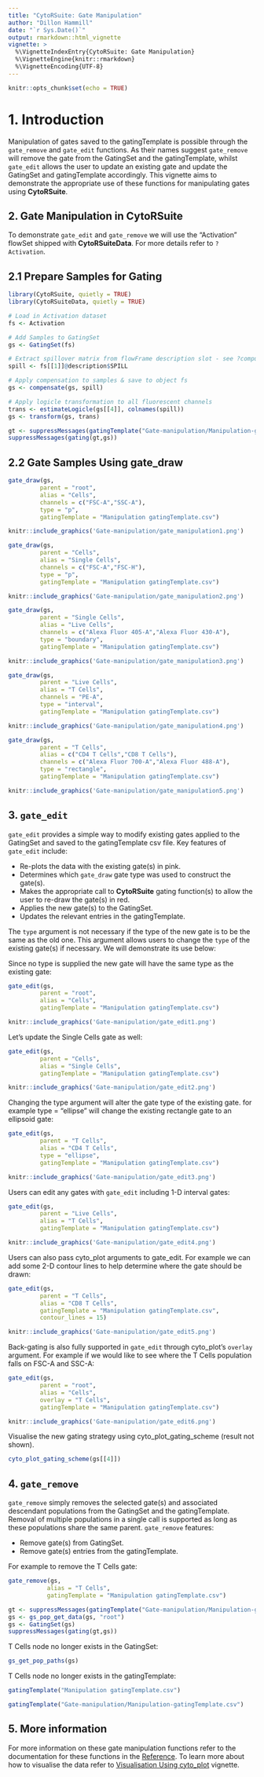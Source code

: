 ```yaml
---
title: "CytoRSuite: Gate Manipulation"
author: "Dillon Hammill"
date: "`r Sys.Date()`"
output: rmarkdown::html_vignette
vignette: >
  %\VignetteIndexEntry{CytoRSuite: Gate Manipulation}
  %\VignetteEngine{knitr::rmarkdown}
  %\VignetteEncoding{UTF-8}
---
```


```r
knitr::opts_chunk$set(echo = TRUE)
```

# 1. Introduction

Manipulation of gates saved to the gatingTemplate is possible through the `gate_remove` and `gate_edit` functions. As their names suggest `gate_remove` will remove the gate from the GatingSet and the gatingTemplate, whilst `gate_edit` allows the user to update an existing gate and update the GatingSet and gatingTemplate accordingly. This vignette aims to demonstrate the appropriate use of these functions for manipulating gates using **CytoRSuite**.

## 2. Gate Manipulation in CytoRSuite

To demonstrate `gate_edit` and `gate_remove` we will use the "Activation" flowSet shipped with **CytoRSuiteData**. For more details refer to `?Activation`.

## 2.1 Prepare Samples for Gating
```r
library(CytoRSuite, quietly = TRUE)
library(CytoRSuiteData, quietly = TRUE)

# Load in Activation dataset
fs <- Activation

# Add Samples to GatingSet
gs <- GatingSet(fs)

# Extract spillover matrix from flowFrame description slot - see ?computeSpillover ?editSpillover
spill <- fs[[1]]@description$SPILL

# Apply compensation to samples & save to object fs
gs <- compensate(gs, spill)

# Apply logicle transformation to all fluorescent channels
trans <- estimateLogicle(gs[[4]], colnames(spill))
gs <- transform(gs, trans)
```

```r
gt <- suppressMessages(gatingTemplate("Gate-manipulation/Manipulation-gatingTemplate-Full.csv"))
suppressMessages(gating(gt,gs))
```

## 2.2 Gate Samples Using gate_draw
```r
gate_draw(gs,
         parent = "root",
         alias = "Cells",
         channels = c("FSC-A","SSC-A"),
         type = "p",
         gatingTemplate = "Manipulation gatingTemplate.csv")
```

```r
knitr::include_graphics('Gate-manipulation/gate_manipulation1.png')
```

```r
gate_draw(gs,
         parent = "Cells",
         alias = "Single Cells",
         channels = c("FSC-A","FSC-H"),
         type = "p",
         gatingTemplate = "Manipulation gatingTemplate.csv")
```

```r
knitr::include_graphics('Gate-manipulation/gate_manipulation2.png')
```

```r
gate_draw(gs,
         parent = "Single Cells",
         alias = "Live Cells",
         channels = c("Alexa Fluor 405-A","Alexa Fluor 430-A"),
         type = "boundary",
         gatingTemplate = "Manipulation gatingTemplate.csv")
```

```r
knitr::include_graphics('Gate-manipulation/gate_manipulation3.png')
```

```r
gate_draw(gs,
         parent = "Live Cells",
         alias = "T Cells",
         channels = "PE-A",
         type = "interval",
         gatingTemplate = "Manipulation gatingTemplate.csv")
```

```r
knitr::include_graphics('Gate-manipulation/gate_manipulation4.png')
```

```r
gate_draw(gs,
         parent = "T Cells",
         alias = c("CD4 T Cells","CD8 T Cells"),
         channels = c("Alexa Fluor 700-A","Alexa Fluor 488-A"),
         type = "rectangle",
         gatingTemplate = "Manipulation gatingTemplate.csv")
```

```r
knitr::include_graphics('Gate-manipulation/gate_manipulation5.png')
```

## 3. `gate_edit`

`gate_edit` provides a simple way to modify existing gates applied to the GatingSet and saved to the gatingTemplate csv file. Key features of `gate_edit` include:

* Re-plots the data with the existing gate(s) in pink.
* Determines which `gate_draw` gate type was used to construct the gate(s).
* Makes the appropriate call to **CytoRSuite** gating function(s) to allow the user to re-draw the gate(s) in red.
* Applies the new gate(s) to the GatingSet.
* Updates the relevant entries in the gatingTemplate.

The `type` argument is not necessary if the type of the new gate is to be the same as the old one. This argument allows users to change the `type` of the existing gate(s) if necessary. We will demonstrate its use below:

Since no type is supplied the new gate will have the same type as the existing gate:
```r
gate_edit(gs,
         parent = "root",
         alias = "Cells",
         gatingTemplate = "Manipulation gatingTemplate.csv")
```

```r
knitr::include_graphics('Gate-manipulation/gate_edit1.png')
```

Let's update the Single Cells gate as well:
```r
gate_edit(gs,
         parent = "Cells",
         alias = "Single Cells",
         gatingTemplate = "Manipulation gatingTemplate.csv")
```

```r
knitr::include_graphics('Gate-manipulation/gate_edit2.png')
```

Changing the type argument will alter the gate type of the existing gate. for example type = "ellipse" will change the existing rectangle gate to an ellipsoid gate:
```r
gate_edit(gs,
         parent = "T Cells",
         alias = "CD4 T Cells",
         type = "ellipse",
         gatingTemplate = "Manipulation gatingTemplate.csv")
```

```r
knitr::include_graphics('Gate-manipulation/gate_edit3.png')
```

Users can edit any gates with `gate_edit` including 1-D interval gates:
```r
gate_edit(gs,
         parent = "Live Cells",
         alias = "T Cells",
         gatingTemplate = "Manipulation gatingTemplate.csv")
```

```r
knitr::include_graphics('Gate-manipulation/gate_edit4.png')
```

Users can also pass cyto_plot arguments to gate_edit. For example we can add some 2-D contour lines to help determine where the gate should be drawn:
```r
gate_edit(gs,
         parent = "T Cells",
         alias = "CD8 T Cells",
         gatingTemplate = "Manipulation gatingTemplate.csv", 
         contour_lines = 15)
```

```r
knitr::include_graphics('Gate-manipulation/gate_edit5.png')
```

Back-gating is also fully supported in `gate_edit` through cyto_plot's `overlay` argument. For example if we would like to see where the T Cells population falls on FSC-A and SSC-A:
```r
gate_edit(gs,
         parent = "root",
         alias = "Cells",
         overlay = "T Cells",
         gatingTemplate = "Manipulation gatingTemplate.csv")
```

```r
knitr::include_graphics('Gate-manipulation/gate_edit6.png')
```

Visualise the new gating strategy using cyto_plot_gating_scheme (result not shown).
```r
cyto_plot_gating_scheme(gs[[4]])
```

## 4. `gate_remove`

`gate_remove` simply removes the selected gate(s) and associated descendant populations from the GatingSet and the gatingTemplate. Removal of multiple populations in a single call is supported as long as these populations share the same parent. `gate_remove` features:

* Remove gate(s) from GatingSet.
* Remove gate(s) entries from the gatingTemplate.

For example to remove the T Cells gate:
```r
gate_remove(gs,
           alias = "T Cells",
           gatingTemplate = "Manipulation gatingTemplate.csv")
```

```r
gt <- suppressMessages(gatingTemplate("Gate-manipulation/Manipulation-gatingTemplate.csv"))
gs <- gs_pop_get_data(gs, "root")
gs <- GatingSet(gs)
suppressMessages(gating(gt,gs))
```

T Cells node no longer exists in the GatingSet:
```r
gs_get_pop_paths(gs)
```

T Cells node no longer exists in the gatingTemplate:
```r
gatingTemplate("Manipulation gatingTemplate.csv")
```

```r
gatingTemplate("Gate-manipulation/Manipulation-gatingTemplate.csv")
```

## 5. More information

For more information on these gate manipulation functions refer to the documentation for these functions in the [Reference](https://dillonhammill.github.io/CytoRSuite/reference/index.html). To learn more about how to visualise the data refer to [Visualisation Using cyto_plot](https://dillonhammill.github.io/CytoRSuite/articles/CytoRSuite-Visualisation.html) vignette.
